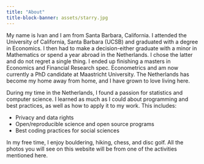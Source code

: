 ```yaml
---
title: "About"
title-block-banner: assets/starry.jpg
---
```

<style>

#title-block-header {
  margin-block-end: -25rem;
  position: relative;
  margin-top: 1px;
  height: 775px;
}

.quarto-title-banner {
  margin-block-end: 1rem;
  position: relative;
  margin-top: -30px;
  height: 85%;
}

</style>
My name is Ivan and I am from Santa Barbara, California.
I attended the University of California, Santa Barbara (UCSB) and graduated with a degree in Economics.
I then had to make a decision-either graduate with a minor in Mathematics or spend a year abroad in the Netherlands.
I chose the latter and do not regret a single thing.
I ended up finishing a masters in Economics and Financial Research spec. Econometrics and am now currently a PhD candidate at Maastricht University.
The Netherlands has become my home away from home, and I have grown to love living here.

During my time in the Netherlands, I found a passion for statistics and computer science.
I learned as much as I could about programming and best practices, as well as how to apply it to my work.
This includes:

- Privacy and data rights
- Open/reproducible science and open source programs
- Best coding practices for social sciences

In my free time, I enjoy bouldering, hiking, chess, and disc golf. All the photos you will see on this website will be from one of the activities mentioned here.

